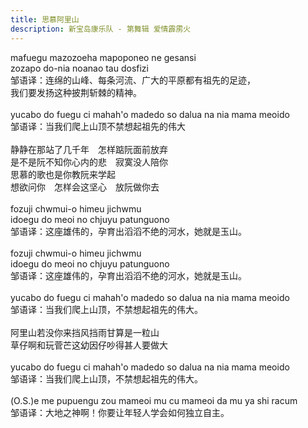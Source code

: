 ```yaml
---
title: 思慕阿里山
description: 新宝岛康乐队 - 第舞辑 爱情霹雳火
---
```


mafuegu mazozoeha mapoponeo ne gesansi<br />zozapo do-nia noanao tau dosfizi<br />邹语译：连绵的山峰、每条河流、广大的平原都有祖先的足迹，<br />我们要发扬这种披荆斩棘的精神。<br /><br />yucabo do fuegu ci mahah'o madedo so dalua na nia mama meoido<br />邹语译：当我们爬上山顶不禁想起祖先的伟大<br /><br />静静在那站了几千年　怎样踮阮面前放弃<br />是不是阮不知你心内的悲　寂寞没人陪你<br />思慕的歌也是你教阮来学起<br />想欲问你　怎样会这坚心　放阮做你去<br /><br />fozuji chwmui-o himeu jichwmu<br />idoegu do meoi no chjuyu patunguono<br />邹语译：这座雄伟的，孕育出滔滔不绝的河水，她就是玉山。<br /><br />fozuji chwmui-o himeu jichwmu<br />idoegu do meoi no chjuyu patunguono<br />邹语译：这座雄伟的，孕育出滔滔不绝的河水，她就是玉山。<br /><br />yucabo do fuegu ci mahah'o madedo so dalua na nia mama meoido<br />邹语译：当我们爬上山顶，不禁想起祖先的伟大。<br /><br />阿里山若没你来挡风挡雨甘算是一粒山<br />草仔啊和玩菅芒这幼因仔吵得甚人要做大<br /><br />yucabo do fuegu ci mahah'o madedo so dalua na nia mama meoido<br />邹语译：当我们爬上山顶，不禁想起祖先的伟大。<br /><br />(O.S.)e me pupuengu zou mameoi mu cu mameoi da mu ya shi racum<br />邹语译：大地之神啊！你要让年轻人学会如何独立自主。